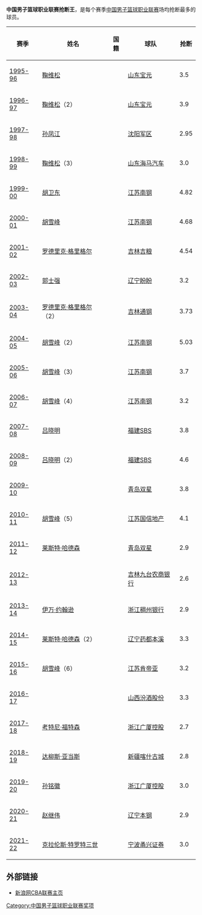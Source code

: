 {{unreferenced|time=2016-12-14T17:52:07+00:00}}
'''中国男子篮球职业联赛抢断王'''，是每个赛季[[中国男子篮球职业联赛|中国男子篮球职业联赛]]场均抢断最多的球员。

{| class="wikitable sortable"
|-
! 赛季 !! 姓名 !! 国籍 !! 球队 !! 抢断
|-
| [[1995-96年中国男子篮球职业联赛|1995-96]] || [[鞠维松|鞠维松]] || {{CHN}} || [[山东高速金星篮球俱乐部|山东宝元]] || 3.5
|-
| [[1996-97年中国男子篮球职业联赛|1996-97]] || [[鞠维松|鞠维松]]（2） || {{CHN}} || [[山东高速金星篮球俱乐部|山东宝元]] || 3.9
|-
| [[1997-98年中国男子篮球职业联赛|1997-98]] || [[孙凤江|孙凤江]] || {{CHN}} || [[浙江广厦猛狮篮球俱乐部|沈阳军区]] || 2.95
|-
| [[1998-99年中国男子篮球职业联赛|1998-99]] || [[鞠维松|鞠维松]]（3） || {{CHN}} || [[山东高速金星篮球俱乐部|山东海马汽车]] || 3.0
|-
| [[1999-00年中国男子篮球职业联赛|1999-00]] || [[胡卫东|胡卫东]] || {{CHN}} || [[江苏龙肯帝亚篮球俱乐部|江苏南钢]] || 4.82
|-
| [[2000-01年中国男子篮球职业联赛|2000-01]] || [[胡雪峰|胡雪峰]] || {{CHN}} || [[江苏龙肯帝亚篮球俱乐部|江苏南钢]] || 4.68
|-
| [[2001-02年中国男子篮球职业联赛|2001-02]] || [[罗德里克·格里格尔|罗德里克·格里格尔]] || {{USA}} || [[吉林九台农商行东北虎篮球俱乐部|吉林吉粮]] || 4.54
|-
| [[2002-03年中国男子篮球职业联赛|2002-03]] || [[郭士强|郭士强]] || {{CHN}} || [[辽宁衡润飞豹篮球俱乐部|辽宁盼盼]] || 3.2
|-
| [[2003-04年中国男子篮球职业联赛|2003-04]] || [[罗德里克·格里格尔|罗德里克·格里格尔]]（2） || {{USA}} || [[吉林九台农商行东北虎篮球俱乐部|吉林通钢]] || 3.73
|-
| [[2004-05年中国男子篮球职业联赛|2004-05]] || [[胡雪峰|胡雪峰]]（2） || {{CHN}} || [[江苏龙肯帝亚篮球俱乐部|江苏南钢]] || 5.03
|-
| [[2005-06年中国男子篮球职业联赛|2005-06]] || [[胡雪峰|胡雪峰]]（3） || {{CHN}} || [[江苏龙肯帝亚篮球俱乐部|江苏南钢]] || 3.7
|-
| [[2006-07年中国男子篮球职业联赛|2006-07]] || [[胡雪峰|胡雪峰]]（4） || {{CHN}} || [[江苏龙肯帝亚篮球俱乐部|江苏南钢]] || 3.2
|-
| [[2007-08年中国男子篮球职业联赛|2007-08]] || [[吕晓明|吕晓明]] || {{CHN}} || [[福建鲟浔兴篮球俱乐部|福建SBS]] || 3.8
|-
| [[2008-09年中国男子篮球职业联赛|2008-09]] || [[吕晓明|吕晓明]]（2） || {{CHN}} || [[福建鲟浔兴篮球俱乐部|福建SBS]] || 4.6
|-
| [[2009-10年中国男子篮球职业联赛|2009-10]] || {{Link-en|克里斯·威廉姆斯|Chris Williams (basketball)}} || {{USA}} || [[青岛双星雄鹰篮球俱乐部|青岛双星]] || 3.8
|-
| [[2010-11年中国男子篮球职业联赛|2010-11]] || [[胡雪峰|胡雪峰]]（5） || {{CHN}} || [[江苏龙肯帝亚篮球俱乐部|江苏国信地产]] || 4.1
|-
| [[2011-12年中国男子篮球职业联赛|2011-12]] || [[莱斯特·哈德森|莱斯特·哈德森]] || {{USA}} || [[青岛双星雄鹰篮球俱乐部|青岛双星]] || 2.9
|-
| [[2012-13年中国男子篮球职业联赛|2012-13]] || {{Link-en|德瓦瑞克·斯班瑟|Dewarick Spencer}} || {{USA}} || [[吉林九台农商行东北虎篮球俱乐部|吉林九台农商银行]] || 2.6
|-
| [[2013-14年中国男子篮球职业联赛|2013-14]] || [[伊万·约翰逊|伊万·约翰逊]] || {{USA}} || [[浙江稠州金牛篮球俱乐部|浙江稠州银行]] || 2.9
|-
| [[2014-15年中国男子篮球职业联赛|2014-15]] || [[莱斯特·哈德森|莱斯特·哈德森]]（2） || {{USA}} || [[辽宁衡润飞豹篮球俱乐部|辽宁药都本溪]] || 3.3
|-
| [[2015-16年中国男子篮球职业联赛|2015-16]] || [[胡雪峰|胡雪峰]]（6） || {{CHN}} || [[江苏龙肯帝亚篮球俱乐部|江苏肯帝亚]] || 3.2
|-
| [[2016-17年中国男子篮球职业联赛|2016-17]] || {{Link-en|贾马尔·富兰克林|Jamaal Franklin}} || {{USA}} || [[山西汾酒猛龙篮球俱乐部|山西汾酒股份]] || 3.3
|-
| [[2017-18年中国男子篮球职业联赛|2017-18]] || [[考特尼·福特森|考特尼·福特森]] || {{USA}} || [[浙江广厦猛狮篮球俱乐部|浙江广厦控股]] || 2.7
|-
| [[2018-19年中国男子篮球职业联赛|2018-19]] || [[达柳斯·亚当斯|达柳斯·亚当斯]] || {{USA}}<br>{{BUL}} || [[新疆广汇飞虎篮球俱乐部|新疆喀什古城]] || 2.8
|-
| [[2019-20年中国男子篮球职业联赛|2019-20]] || [[孙铭徽|孙铭徽]] || {{CHN}} || [[浙江广厦猛狮篮球俱乐部|浙江广厦控股]] || 3.0
|-
| [[2020-21年中国男子篮球职业联赛|2020-21]] || [[赵继伟|赵继伟]] || {{CHN}} || [[辽宁沈阳三生飞豹篮球俱乐部|辽宁本钢]] || 2.9
|-
| [[2021-22年中国男子篮球职业联赛|2021-22]] || [[克拉伦斯·特罗特三世|克拉伦斯·特罗特三世]] || {{USA}} || [[宁波富邦男子篮球俱乐部|宁波甬兴证券]] || 3.0
|}

==外部链接==
*[http://sports.sina.com.cn/cba/ 新浪网CBA联赛主页]{{Wayback|url=http://sports.sina.com.cn/cba/ |date=20071011010021 }}

{{中国男子篮球职业联赛}}

[[Category:中国男子篮球职业联赛奖项|Category:中国男子篮球职业联赛奖项]]